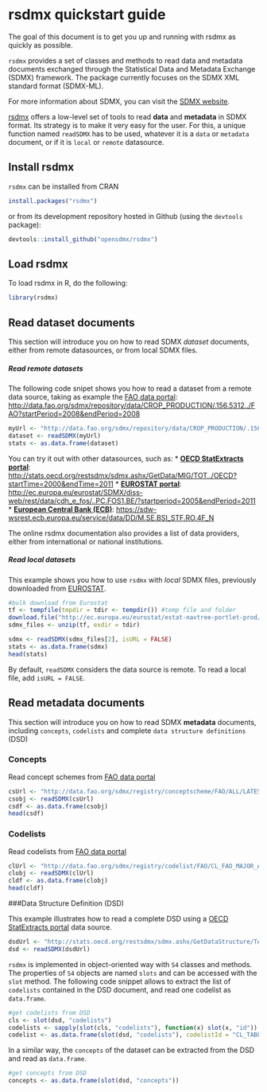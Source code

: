 <!--
%\VignetteEngine{knitr::knitr}
%\VignetteIndexEntry{rsdmx quickstart guide}
-->

# rsdmx quickstart guide

The goal of this document is to get you up and running with rsdmx as quickly as possible.

``rsdmx`` provides a set of classes and methods to read data and metadata documents exchanged through the Statistical Data and Metadata Exchange (SDMX) framework. The package currently focuses on the SDMX XML standard format (SDMX-ML).

For more information about SDMX, you can visit the [SDMX website](http://sdmx.org/). 

[rsdmx](http://cran.r-project.org/web/packages/rsdmx/index.html) offers a low-level set of tools to read **data** and **metadata** in SDMX format. Its strategy is to make it very easy for the user. For this, a unique function named ``readSDMX`` has to be used, whatever it is a ``data`` or ``metadata`` document, or if it is ``local`` or ``remote`` datasource.


## Install rsdmx

``rsdmx`` can be installed from CRAN
```r
install.packages("rsdmx")
```

or from its development repository hosted in Github (using the ``devtools`` package):

```r
devtools::install_github("opensdmx/rsdmx")
```

## Load rsdmx

To load rsdmx in R, do the following:

```r
library(rsdmx)
```

## Read dataset documents

This section will introduce you on how to read SDMX *dataset* documents, either from remote datasources, or from local SDMX files.

##### Read _remote_ datasets

The following code snipet shows you how to read a dataset from a remote data source, taking as example the [FAO data portal](http://data.fao.org/sdmx/index.html): [http://data.fao.org/sdmx/repository/data/CROP_PRODUCTION/.156.5312../FAO?startPeriod=2008&endPeriod=2008](http://data.fao.org/sdmx/repository/data/CROP_PRODUCTION/.156.5312../FAO?startPeriod=2008&endPeriod=2008)

```r
myUrl <- "http://data.fao.org/sdmx/repository/data/CROP_PRODUCTION/.156.5312../FAO?startPeriod=2008&endPeriod=2008"
dataset <- readSDMX(myUrl)
stats <- as.data.frame(dataset) 
```

You can try it out with other datasources, such as:
* [**OECD StatExtracts portal**](http://stats.oecd.org): [http://stats.oecd.org/restsdmx/sdmx.ashx/GetData/MIG/TOT../OECD?startTime=2000&endTime=2011](http://stats.oecd.org/restsdmx/sdmx.ashx/GetData/MIG/TOT../OECD?startTime=2000&endTime=2011)
* [**EUROSTAT portal**](http://epp.eurostat.ec.europa.eu/portal/page/portal/sdmx_web_services/getting_started/rest_sdmx_2.1): [http://ec.europa.eu/eurostat/SDMX/diss-web/rest/data/cdh_e_fos/..PC.FOS1.BE/?startperiod=2005&endPeriod=2011](http://ec.europa.eu/eurostat/SDMX/diss-web/rest/data/cdh_e_fos/..PC.FOS1.BE/?startperiod=2005&endPeriod=2011)
* [**European Central Bank (ECB)**](https://sdw-wsrest.ecb.europa.eu): [https://sdw-wsrest.ecb.europa.eu/service/data/DD/M.SE.BSI_STF.RO.4F_N](https://sdw-wsrest.ecb.europa.eu/service/data/DD/M.SE.BSI_STF.RO.4F_N)

The online rsdmx documentation also provides a list of data providers, either from international or national institutions.

##### Read _local_ datasets

This example shows you how to use ``rsdmx`` with _local_ SDMX files, previously downloaded from [EUROSTAT](http://ec.europa.eu/eurostat).

```r
#bulk download from Eurostat
tf <- tempfile(tmpdir = tdir <- tempdir()) #temp file and folder
download.file("http://ec.europa.eu/eurostat/estat-navtree-portlet-prod/BulkDownloadListing?sort=1&file=data%2Frd_e_gerdsc.sdmx.zip", tf)
sdmx_files <- unzip(tf, exdir = tdir)

sdmx <- readSDMX(sdmx_files[2], isURL = FALSE)
stats <- as.data.frame(sdmx)
head(stats)

```

By default, ``readSDMX`` considers the data source is remote. To read a local file, add ``isURL = FALSE``.

## Read metadata documents

This section will introduce you on how to read SDMX **metadata** documents, including ``concepts``, ``codelists`` and complete ``data structure definitions`` (DSD)


### Concepts

Read concept schemes from [FAO data portal](http://data.fao.org/sdmx/index.html)

```r
csUrl <- "http://data.fao.org/sdmx/registry/conceptscheme/FAO/ALL/LATEST/?detail=full&references=none&version=2.1"
csobj <- readSDMX(csUrl)
csdf <- as.data.frame(csobj)
head(csdf)
```

### Codelists

Read codelists from [FAO data portal](http://data.fao.org/sdmx/index.html)
```r
clUrl <- "http://data.fao.org/sdmx/registry/codelist/FAO/CL_FAO_MAJOR_AREA/0.1"
clobj <- readSDMX(clUrl)
cldf <- as.data.frame(clobj)
head(cldf)
```

###Data Structure Definition (DSD)

This example illustrates how to read a complete DSD using a [OECD StatExtracts portal](http://stats.oecd.org) data source.

```r
dsdUrl <- "http://stats.oecd.org/restsdmx/sdmx.ashx/GetDataStructure/TABLE1"
dsd <- readSDMX(dsdUrl)
```

``rsdmx`` is implemented in object-oriented way with ``S4`` classes and methods. The properties of ``S4`` objects are named ``slots`` and can be accessed with the ``slot`` method. The following code snippet allows to extract the list of ``codelists`` contained in the DSD document, and read one codelist as ``data.frame``.

```r
#get codelists from DSD
cls <- slot(dsd, "codelists")
codelists <- sapply(slot(cls, "codelists"), function(x) slot(x, "id")) #get list of codelists
codelist <- as.data.frame(slot(dsd, "codelists"), codelistId = "CL_TABLE1_FLOWS") #get a codelist
```

In a similar way, the ``concepts`` of the dataset can be extracted from the DSD and read as ``data.frame``.

```r
#get concepts from DSD
concepts <- as.data.frame(slot(dsd, "concepts"))
```
